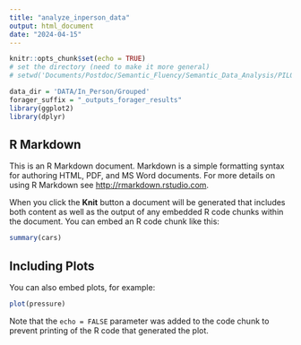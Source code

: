 ```yaml
---
title: "analyze_inperson_data"
output: html_document
date: "2024-04-15"
---
```


```r
knitr::opts_chunk$set(echo = TRUE)
# set the directory (need to make it more general)
# setwd('Documents/Postdoc/Semantic_Fluency/Semantic_Data_Analysis/PILOT')

data_dir = 'DATA/In_Person/Grouped'
forager_suffix = "_outputs_forager_results"
library(ggplot2)
library(dplyr)
```

## R Markdown

This is an R Markdown document. Markdown is a simple formatting syntax for authoring HTML, PDF, and MS Word documents. For more details on using R Markdown see <http://rmarkdown.rstudio.com>.

When you click the **Knit** button a document will be generated that includes both content as well as the output of any embedded R code chunks within the document. You can embed an R code chunk like this:

```r
summary(cars)
```

## Including Plots

You can also embed plots, for example:

```r
plot(pressure)
```

Note that the `echo = FALSE` parameter was added to the code chunk to prevent printing of the R code that generated the plot.

